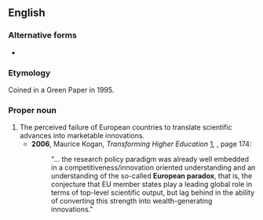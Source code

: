 ==English==

===Alternative forms===
* {{l|en|European Paradox}}

===Etymology===
Coined in a {{w|European Commission}} Green Paper in 1995.

===Proper noun===
{{en-proper noun|head=the [[European]] [[paradox]]}}

# The perceived failure of European countries to translate scientific advances into marketable innovations.
#* '''2006''', Maurice Kogan, ''Transforming Higher Education'' [http://books.google.com/books?id=tnNIYxVT5dgC], {{ISBN|140203489X}}, page 174:
#*: "... the research policy paradigm was already well embedded in a competitiveness/innovation oriented understanding and an understanding of the so-called '''European paradox''', that is, the conjecture that EU member states play a leading global role in terms of top-level scientific output, but lag behind in the ability of converting this strength into wealth-generating innovations."